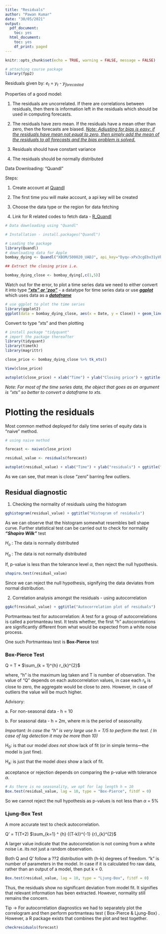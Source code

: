 ```yaml
---
title: "Residuals"
author: "Pawan Kumar"
date: "30/05/2021"
output:
  pdf_document:
    toc: yes
  html_document:
    toc: yes
    df_print: paged
---
```


```r
knitr::opts_chunk$set(echo = TRUE, warning = FALSE, message = FALSE)
```

```r
# attaching course package
library(fpp2)
```

Residuals given by: $e_t$ = $y_t$ - $y_{forecasted}$

Properties of a good model:

1.  The residuals are uncorrelated. If there are correlations between residuals, then there is information left in the residuals which should be used in computing forecasts.

2.  The residuals have zero mean. If the residuals have a mean other than zero, then the forecasts are biased. [*Note: Adjusting for bias is easy: if the residuals have mean not equal to zero, then simply add the mean of the residuals to all forecasts and the bias problem is solved.*]{.ul}

3.  Residuals should have constant variance

4.  The residuals should be normally distributed

Data Downloading: "Quandl"

Steps:

1.  Create account at [Quandl](www.quandl.com)

2.  The first time you will make account, a api key will be created

3.  Choose the data type or the region for data fetching

4.  Link for R related codes to fetch data - [R_Quandl](https://www.quandl.com/tools/r)

```r

# Data downloading using "Quandl"

# Installation - install.packages("Quandl")

# Loading the package
library(Quandl)
# downloading data for Apple 
bombay_dying <- Quandl("XBOM/500020_UADJ", api_key="Dyqv-xPx3cgEbv31yVh9")

## Extract the closing price i.e. 

bombay_dying_close <- bombay_dying[,c(1,5)]


```

Watch out for the error, to plot a time series data we need to either convert it into type [***"xts" or 'zoo"***]{.ul} - a datatype for time series data or use [***ggplot***]{.ul} which uses data as a [***dataframe***]{.ul}

```r
# use ggplot to plot the time series
library(ggplot2)
ggplot(data = bombay_dying_close, aes(x = Date, y = Close)) + geom_line() + ggtitle("Bombay Dyeing closing price")
```

Convert to type "xts" and then plotting

```r
# install package "tidyquant"
# import the package thereafter
library(tidyquant)
library(timetk)
library(magrittr)

close_price <- bombay_dying_close %>% tk_xts()

View(close_price)

autoplot(close_price) + xlab("Time") + ylab("Closing price") + ggtitle("Bombay dyeing closing price")
```

*Note: For most of the time series data, the object that goes as an argument is "xts" so better to convert a dataframe to xts.*

# Plotting the residuals

Most common method deployed for daily time series of equity data is "naive" method.

```r
# using naive method

forecast <- naive(close_price)

residual_value <- residuals(forecast)

autoplot(residual_value) + xlab("Time") + ylab("residuals") + ggtitle("Residual plot")
```

As we can see, that mean is close "zero" barring few outliers.

## Residual diagnostic

1.  Checking the normality of residuals using the histogram

```r
gghistogram(residual_value) + ggtitle("Histogram of residuals")
```

As we can observe that the histogram somewhat resembles bell shape curve. Further statistical test can be carried out to check for normality ***"Shapiro Wilk"*** test

$H_o$ : The data is normally distributed

$H_a$ : The data is not normally distributed

If, p-value is less than the tolerance level $\alpha$, then reject the null hypothesis.

```r
shapiro.test(residual_value)
```

Since we can reject the null hypothesis, signifying the data deviates from normal distribution.

2.  Correlation analysis amongst the residuals - using autocorrelation

```r
ggAcf(residual_value) + ggtitle("Autocorrelation plot of residuals")
```

Portmanteau test for autocorrelation: A test for a group of autocorrelations is called a portmanteau test. It tests whether, the first "h" autocorrelations are significantly different from what would be expected from a white noise process.

One such Portmanteau test is **Box-Pierce** test

### Box-Pierce Test

Q = T \* $\sum_{k = 1}^{h} r_{k}^{2}$

where, "h" is the maximum lag taken and T is number of observation. The value of "Q" depends on each autocorrelation values, in case each $r_k$ is close to zero, the aggregate would be close to zero. However, in case of outliers the value will be much higher.

Advisory:

a\. For non-seasonal data - h = 10

b\. For seasonal data - h = 2m, where m is the period of seasonality.

*Important: In case the "h" is very large use h = T/5 to perform the test. ( In case of lag detection it may be more than 10)*

H~0~: is that our model *does not* show lack of fit (or in simple terms---the model is just fine).

H~a~: is just that the model *does* show a lack of fit.

acceptance or rejection depends on comparing the p-value with tolerance $\alpha$.

```r
# As there is no seasonality, we opt for lag length h = 10
Box.test(residual_value, lag = 10, type = "Box-Pierce", fitdf = 0)
```

So we cannot reject the null hypothesis as p-values is not less than $\alpha$ = 5%

### Ljung-Box Test

A more accurate test to check autocorrelation.

Q' = T(T+2) $\sum_{k=1} ^ {h} {(T-k)}^{-1} {r}_{k}^{2}$

A larger value indicate that the autocorrelation is not coming from a white noise i.e. its not just a random observation.

Both Q and Q' follow a ??2 distribution with (h-k) degrees of freedom. "k" is number of parameters in the model. In case if it is calculated fro raw data, rather than an output of a model, then put k = 0.

```r
Box.test(residual_value, lag = 10, type = "Ljung-Box", fitdf = 0)
```

Thus, the residuals show no significant deviation from model fit. It signifies that relevant information has been extracted. However, normality still remains the concern.

Tip -\> For autocorrelation diagnostics we had to separately plot the correlogram and then perform portmanteau test ( Box-Pierce & Ljung-Box) . However, a R package exists that combines the plot and test together.

```r
checkresiduals(forecast)
```
